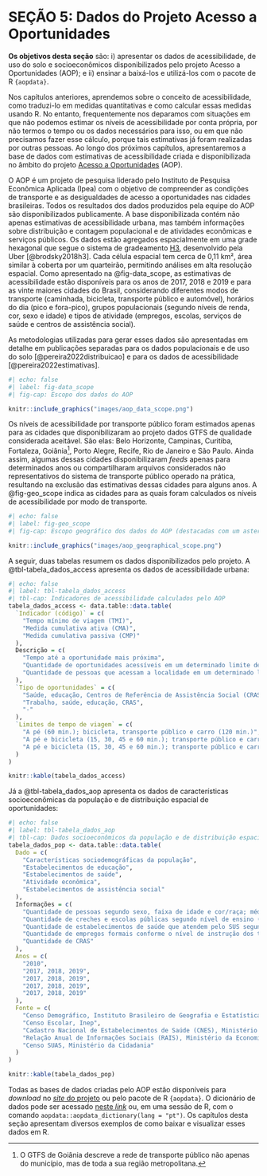 # SEÇÃO 5: Dados do Projeto Acesso a Oportunidades

**Os objetivos desta seção** são: i) apresentar os dados de acessibilidade, de uso do solo e socioeconômicos disponibilizados pelo projeto Acesso a Oportunidades (AOP); e ii) ensinar a baixá-los e utilizá-los com o pacote de R `{aopdata}`.

Nos capítulos anteriores, aprendemos sobre o conceito de acessibilidade, como traduzi-lo em medidas quantitativas e como calcular essas medidas usando R. No entanto, frequentemente nos deparamos com situações em que não podemos estimar os níveis de acessibilidade por conta própria, por não termos o tempo ou os dados necessários para isso, ou em que não precisamos fazer esse cálculo, porque tais estimativas já foram realizadas por outras pessoas. Ao longo dos próximos capítulos, apresentaremos a base de dados com estimativas de acessibilidade criada e disponibilizada no âmbito do projeto [Acesso a Oportunidades](https://www.ipea.gov.br/acessooportunidades/) (AOP).

O AOP é um projeto de pesquisa liderado pelo Instituto de Pesquisa Econômica Aplicada (Ipea) com o objetivo de compreender as condições de transporte e as desigualdades de acesso a oportunidades nas cidades brasileiras. Todos os resultados dos dados produzidos pela equipe do AOP são disponibilizados publicamente. A base disponibilizada contém não apenas estimativas de acessibilidade urbana, mas também informações sobre distribuição e contagem populacional e de atividades econômicas e serviços públicos. Os dados estão agregados espacialmente em uma grade hexagonal que segue o sistema de gradeamento [H3](https://h3geo.org/), desenvolvido pela Uber [@brodsky2018h3]. Cada célula espacial tem cerca de 0,11 km², área similar à coberta por um quarteirão, permitindo análises em alta resolução espacial. Como apresentado na @fig-data_scope, as estimativas de acessibilidade estão disponíveis para os anos de 2017, 2018 e 2019 e para as vinte maiores cidades do Brasil, considerando diferentes modos de transporte (caminhada, bicicleta, transporte público e automóvel), horários do dia (pico e fora-pico), grupos populacionais (segundo níveis de renda, cor, sexo e idade) e tipos de atividade (empregos, escolas, serviços de saúde e centros de assistência social).

::: {.callout-note appearance="simple"}
As metodologias utilizadas para gerar esses dados são apresentadas em detalhe em publicações separadas para os dados populacionais e de uso do solo [@pereira2022distribuicao] e para os dados de acessibilidade [@pereira2022estimativas].
:::

```r
#| echo: false
#| label: fig-data_scope
#| fig-cap: Escopo dos dados do AOP

knitr::include_graphics("images/aop_data_scope.png")
```

Os níveis de acessibilidade por transporte público foram estimados apenas para as cidades que disponibilizaram ao projeto dados GTFS de qualidade considerada aceitável. São elas: Belo Horizonte, Campinas, Curitiba, Fortaleza, Goiânia[^1], Porto Alegre, Recife, Rio de Janeiro e São Paulo. Ainda assim, algumas dessas cidades disponibilizaram *feeds* apenas para determinados anos ou compartilharam arquivos considerados não representativos do sistema de transporte público operado na prática, resultando na exclusão das estimativas dessas cidades para alguns anos. A @fig-geo_scope indica as cidades para as quais foram calculados os níveis de acessibilidade por modo de transporte.

[^1]: O GTFS de Goiânia descreve a rede de transporte público não apenas do município, mas de toda a sua região metropolitana.

```r
#| echo: false
#| label: fig-geo_scope
#| fig-cap: Escopo geográfico dos dados do AOP (destacadas com um asterisco cidades que não têm estimativas por transporte público para todos os anos)

knitr::include_graphics("images/aop_geographical_scope.png")
```

A seguir, duas tabelas resumem os dados disponibilizados pelo projeto. A @tbl-tabela_dados_access apresenta os dados de acessibilidade urbana:

```r
#| echo: false
#| label: tbl-tabela_dados_access
#| tbl-cap: Indicadores de acessibilidade calculados pelo AOP
tabela_dados_access <- data.table::data.table(
  `Indicador (código)` = c(
    "Tempo mínimo de viagem (TMI)",
    "Medida cumulativa ativa (CMA)",
    "Medida cumulativa passiva (CMP)"
  ),
  Descrição = c(
    "Tempo até a oportunidade mais próxima",
    "Quantidade de oportunidades acessíveis em um determinado limite de tempo",
    "Quantidade de pessoas que acessam a localidade em um determinado limite de tempo"
  ),
  `Tipo de oportunidades` = c(
    "Saúde, educação, Centros de Referência de Assistência Social (CRAS)",
    "Trabalho, saúde, educação, CRAS",
    "-"
  ),
  `Limites de tempo de viagem` = c(
    "A pé (60 min.); bicicleta, transporte público e carro (120 min.)",
    "A pé e bicicleta (15, 30, 45 e 60 min.); transporte público e carro (15, 30, 60, 90 e 120 min.)",
    "A pé e bicicleta (15, 30, 45 e 60 min.); transporte público e carro (15, 30, 60, 90 e 120 min.)"
  )
)

knitr::kable(tabela_dados_access)
```

Já a @tbl-tabela_dados_aop apresenta os dados de características socioeconômicas da população e de distribuição espacial de oportunidades:

```r
#| echo: false
#| label: tbl-tabela_dados_aop
#| tbl-cap: Dados socioeconômicos da população e de distribuição espacial de atividades agregados pelo AOP, segundo ano de referência e fonte de dados
tabela_dados_pop <- data.table::data.table(
  Dado = c(
    "Características sociodemográficas da população",
    "Estabelecimentos de educação",
    "Estabelecimentos de saúde",
    "Atividade econômica",
    "Estabelecimentos de assistência social"
  ),
  Informações = c(
    "Quantidade de pessoas segundo sexo, faixa de idade e cor/raça; média da renda per capita",
    "Quantidade de creches e escolas públicas segundo nível de ensino (infantil, fundamental e médio)",
    "Quantidade de estabelecimentos de saúde que atendem pelo SUS segundo nível de atenção (baixa, média e alta complexidade)",
    "Quantidade de empregos formais conforme o nível de instrução dos trabalhadores (baixa, média e alta escolaridade)",
    "Quantidade de CRAS"
  ),
  Anos = c(
    "2010",
    "2017, 2018, 2019",
    "2017, 2018, 2019",
    "2017, 2018, 2019",
    "2017, 2018, 2019"
  ),
  Fonte = c(
    "Censo Demográfico, Instituto Brasileiro de Geografia e Estatística (IBGE)",
    "Censo Escolar, Inep",
    "Cadastro Nacional de Estabelecimentos de Saúde (CNES), Ministério da Saúde",
    "Relação Anual de Informações Sociais (RAIS), Ministério da Economia",
    "Censo SUAS, Ministério da Cidadania"
  )
)

knitr::kable(tabela_dados_pop)
```

Todas as bases de dados criadas pelo AOP estão disponíveis para *download* no [*site* do projeto](https://www.ipea.gov.br/acessooportunidades/dados/) ou pelo pacote de R `{aopdata}`. O dicionário de dados pode ser acessado [neste *link*](https://ipeagit.github.io/aopdata/articles/data_dic_pt.html) ou, em uma sessão de R, com o comando `aopdata::aopdata_dictionary(lang = "pt")`. Os capítulos desta seção apresentam diversos exemplos de como baixar e visualizar esses dados em R.